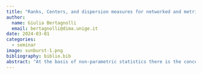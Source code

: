 ```yaml
---
title: "Ranks, Centers, and dispersion measures for networked and metric data"
author:
  name: Giulia Bertagnolli
  email: bertagnolli@dima.unige.it
date: 2024-03-01
categories:
  - seminar 
image: sunburst-1.png
bibliography: biblio.bib
abstract: "At the basis of non-parametric statistics there is the concept of ranks, which presumes the possibility of ordering data points. A natural order relation on a multivariate (Euclidean) space—or worse, on the vertices of a graph, or on the elements of a metric space—is, however, missing and we cannot define the median and quantiles for distributions on these spaces. Statistical data depth functions have been introduced since 1975 to solve this problem, so that we have now the Tukey median and Tukey's contours [@Tukey1975], along with a variety of other multivariate medians induced by different ways of ordering points, i.e. different data depths. The simplicial volume depth [@Oja1983] is particularly well suited to networked and metric data, allowing us not only to define the median of a network, but also to quantify its dispersion, through an unbiased and consistent estimator. Time permitting, we will see a sketch of the (unfinished) proof of a central limit theorem for this dispersion estimator. (Joint work with Claudio Agostinelli)."
---
```

